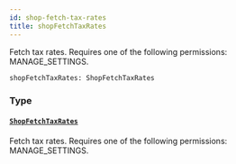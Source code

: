 ```yaml
---
id: shop-fetch-tax-rates
title: shopFetchTaxRates
---
```



Fetch tax rates. Requires one of the following permissions: MANAGE_SETTINGS.

```graphql
shopFetchTaxRates: ShopFetchTaxRates
```


### Type

#### [`ShopFetchTaxRates`](../../../developer/api-reference/objects/shop-fetch-tax-rates) 

Fetch tax rates. Requires one of the following permissions: MANAGE_SETTINGS.




